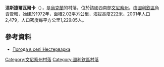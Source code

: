 {{coord|48|41|28|N|28|52|0|E|scale:30000|display=title}}

'''涅斯捷爾瓦爾卡'''（{{lang-uk|Нестерварка}}），是[[烏克蘭|烏克蘭]]的村落，位於該國西南部[[文尼察州|文尼察州]]，由[[圖利欽區|圖利欽區]]負責管轄，始建於1972年，面積2.02平方公里，海拔高度222米，2001年人口2,479，人口密度每平方公里1,229.05人。

==參考資料==
* [http://weather.in.ua/ua/vinnickaja/16796 Погода в селі Нестерварка] {{Wayback|url=http://weather.in.ua/ua/vinnickaja/16796 |date=20111220070558 }}

[[Category:文尼察州村落|Category:文尼察州村落]]
[[Category:圖利欽區村落|Category:圖利欽區村落]]


{{Vinnytsia-geo-stub}}
